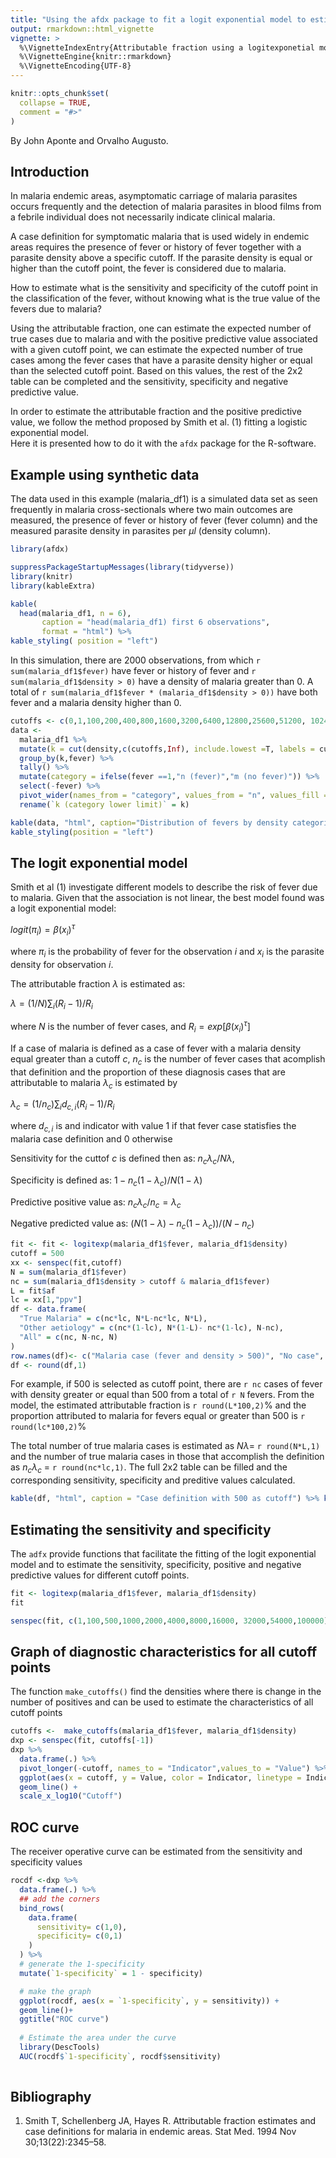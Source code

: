 ```yaml
---
title: "Using the afdx package to fit a logit exponential model to estimate the attributable fraction"
output: rmarkdown::html_vignette
vignette: >
  %\VignetteIndexEntry{Attributable fraction using a logitexponetial model}
  %\VignetteEngine{knitr::rmarkdown}
  %\VignetteEncoding{UTF-8}
---
```


```r
knitr::opts_chunk$set(
  collapse = TRUE,
  comment = "#>"
)
```
By John Aponte and Orvalho Augusto.

## Introduction

In malaria endemic areas, asymptomatic carriage of malaria parasites occurs
frequently and the detection of malaria parasites in blood films from a febrile 
individual does not necessarily indicate clinical malaria. 

A case definition for symptomatic malaria that is used widely in endemic areas 
requires the presence of fever or history of fever together with a parasite density above a 
specific cutoff. If the parasite density is equal or higher than the cutoff point, 
the fever is considered due to malaria.

How to estimate what is the sensitivity and specificity of the cutoff point in
the classification of the fever, without knowing what is the true value of the fevers due to 
malaria?

Using the attributable fraction, one can estimate the expected
number of true cases due to malaria and with the positive predictive value associated
with a given cutoff point, we can estimate the expected number of true cases among
the fever cases that have a parasite density higher or equal than the selected cutoff
point. Based on this values, the rest of the 2x2 table can be completed and the
sensitivity, specificity and negative predictive value.

In order to estimate the attributable fraction and the positive predictive value,
we follow the method proposed by Smith et al. (1) fitting a logistic exponential model.  
Here it is presented how to do it with the `afdx` package for the R-software.


## Example using synthetic data

The data used in this example (malaria_df1) is a simulated data set as seen frequently in malaria cross-sectionals 
where two main outcomes are measured, the presence of fever or history of fever
(fever column) and the measured parasite density in parasites per $\mu l$ (density column).

```r
library(afdx)
```

```r
suppressPackageStartupMessages(library(tidyverse))
library(knitr)
library(kableExtra)

kable(
  head(malaria_df1, n = 6),
       caption = "head(malaria_df1) first 6 observations", 
       format = "html") %>%
kable_styling( position = "left")
```

In this simulation, there are 2000 observations, from which `r sum(malaria_df1$fever)`
have fever or history of fever and `r sum(malaria_df1$density > 0)` have a 
density of malaria greater than 0. A total of  `r sum(malaria_df1$fever * (malaria_df1$density > 0))`
have both fever and a malaria density higher than 0.

```r

cutoffs <- c(0,1,100,200,400,800,1600,3200,6400,12800,25600,51200, 102400, 204800)
data <- 
  malaria_df1 %>%
  mutate(k = cut(density,c(cutoffs,Inf), include.lowest =T, labels = cutoffs)) %>%
  group_by(k,fever) %>%
  tally() %>%
  mutate(category = ifelse(fever ==1,"n (fever)","m (no fever)")) %>%
  select(-fever) %>%
  pivot_wider(names_from = "category", values_from = "n", values_fill = list(n = 0)) %>%
  rename(`k (category lower limit)` = k)

kable(data, "html", caption="Distribution of fevers by density categories") %>%
kable_styling(position = "left")  
```


## The logit exponential model

Smith et al (1) investigate different models to describe the risk of fever due 
to malaria. Given that the association is not linear, the best model found was a
logit exponential model:

$logit(\pi_i) = \beta(x_i)^\tau$

where $\pi_i$ is the probability of fever for the observation $i$ and $x_i$ is 
the parasite density for observation $i$. 

The attributable fraction $\lambda$ is estimated as:

$\lambda = (1/N)\sum{_i}{(R_i - 1)/R_i}$

where $N$ is the number of fever cases, and $R_i=exp[\beta(x_i)^\tau]$

If a case of malaria is defined as a case of fever with a malaria density equal
greater than a cutoff $c$, $n_c$ is the number of fever cases that acomplish that
definition and the proportion of these diagnosis cases that are attributable to
malaria $\lambda_c$ is estimated by

$\lambda_c = (1/n_c)\sum{_i}d_{c,i}(R_i-1)/R_i$

where $d_{c,i}$ is and indicator with value 1 if that fever case statisfies the
malaria case definition and 0 otherwise

Sensitivity for the cuttof $c$ is defined then as: $n_c\lambda_c / N\lambda$,

Specificity is defined as: $1-n_c(1-\lambda_c)/N(1-\lambda)$

Predictive positive value as: $n_c\lambda_c/n_c = \lambda_c$

Negative predicted value as: $(N(1-\lambda) - n_c(1-\lambda_c))/(N-n_c)$

```r
fit <- fit <- logitexp(malaria_df1$fever, malaria_df1$density)
cutoff = 500
xx <- senspec(fit,cutoff)
N = sum(malaria_df1$fever)
nc = sum(malaria_df1$density > cutoff & malaria_df1$fever)
L = fit$af
lc = xx[1,"ppv"]
df <- data.frame(
  "True Malaria" = c(nc*lc, N*L-nc*lc, N*L),
  "Other aetiology" = c(nc*(1-lc), N*(1-L)- nc*(1-lc), N-nc),
  "All" = c(nc, N-nc, N)
)
row.names(df)<- c("Malaria case (fever and density > 500)", "No case", "Total")
df <- round(df,1)

```

For example, if 500 is selected as cutoff point, there are `r nc` cases of fever 
with density greater or equal than 500 from a total of `r N` fevers. From the model,
the estimated attributable fraction is `r round(L*100,2)`% and the proportion
attributed to malaria for fevers equal or greater than 500 is `r round(lc*100,2)`%

The total number of true malaria cases is estimated as $N\lambda=$ `r round(N*L,1)` and
the number of true malaria cases in those that accomplish the definition as $n_c\lambda_c$ = `r round(nc*lc,1)`.
The full 2x2 table can be filled and the corresponding sensitivity, specificity and preditive values calculated.


```r
kable(df, "html", caption = "Case definition with 500 as cutoff") %>% kable_styling(position = "left")
```

## Estimating the sensitivity and specificity

The `adfx` provide functions that facilitate the fitting of the logit exponential
model and to estimate the sensitivity, specificity, positive and negative predictive
values for different cutoff points.

```r

fit <- logitexp(malaria_df1$fever, malaria_df1$density)
fit

senspec(fit, c(1,100,500,1000,2000,4000,8000,16000, 32000,54000,100000))
```

## Graph of diagnostic characteristics for all cutoff points

The function `make_cutoffs()` find the densities where there is change in 
the number of positives and can be used to estimate the characteristics of all
cutoff points

```r
cutoffs <-  make_cutoffs(malaria_df1$fever, malaria_df1$density)
dxp <- senspec(fit, cutoffs[-1])
dxp %>%
  data.frame(.) %>%
  pivot_longer(-cutoff, names_to = "Indicator",values_to = "Value") %>%
  ggplot(aes(x = cutoff, y = Value, color = Indicator, linetype = Indicator)) +
  geom_line() +
  scale_x_log10("Cutoff")
```

## ROC curve

The receiver operative curve can be estimated from the sensitivity and specificity
values


```r
rocdf <-dxp %>%
  data.frame(.) %>%
  ## add the corners
  bind_rows(
    data.frame(
      sensitivity= c(1,0),
      specificity= c(0,1)
    )
  ) %>%
  # generate the 1-specificity
  mutate(`1-specificity` = 1 - specificity) 

  # make the graph
  ggplot(rocdf, aes(x = `1-specificity`, y = sensitivity)) +
  geom_line()+
  ggtitle("ROC curve")
  
  # Estimate the area under the curve
  library(DescTools)
  AUC(rocdf$`1-specificity`, rocdf$sensitivity)
  
```



## Bibliography
1. Smith T, Schellenberg JA, Hayes R. Attributable fraction estimates and case definitions for malaria in endemic areas. Stat Med. 1994 Nov 30;13(22):2345–58. 
